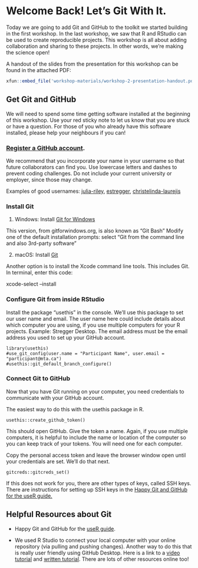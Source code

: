 # Welcome Back! Let's Git With It.

Today we are going to add Git and GitHub to the toolkit we started building in the first workshop. In the last workshop, we saw that R and RStudio can be used to create reproducible projects. This workshop is all about adding collaboration and sharing to these projects. In other words, we're making the science open!

A handout of the slides from the presentation for this workshop can be found in the attached PDF:

```r
xfun::embed_file('workshop-materials/workshop-2-presentation-handout.pdf')
```

## Get Git and GitHub

We will need to spend some time getting software installed at the beginning of this workshop. Use your red sticky note to let us know that you are stuck or have a question. For those of you who already have this software installed, please help your neighbours if you can!

### [Register a GitHub account](https://github.com/signup?ref_cta=Sign+up&ref_loc=header+logged+out&ref_page=%2F&source=header-home).

We recommend that you incorporate your name in your username so that future collaborators can find you. Use lowercase letters and dashes to prevent coding challenges. Do not include your current university or employer, since those may change.

Examples of good usernames: [julia-riley](https://github.com/julia-riley), [estregger](https://github.com/estregger), [christelinda-laurejis](https://github.com/christelinda-laureijs)

### Install Git

1.  Windows: Install [Git for Windows](https://gitforwindows.org/)

This version, from gitforwindows.org, is also known as "Git Bash" Modify one of the default installation prompts: select "Git from the command line and also 3rd-party software"

2.  macOS: Install [Git](https://git-scm.com/downloads)

Another option is to install the Xcode command line tools. This includes Git. In terminal, enter this code:

xcode-select --install

### Configure Git from inside RStudio

Install the package "usethis" in the console. We'll use this package to set our user name and email. The user name here could include details about which computer you are using, if you use multiple computers for your R projects. Example: Stregger Desktop. The email address must be the email address you used to set up your GitHub account.

```
library(usethis)
#use_git_config(user.name = "Participant Name", user.email = "participant@mta.ca")
#usethis::git_default_branch_configure()
```

### Connect Git to GitHub

Now that you have Git running on your computer, you need credentials to communicate with your GitHub account.

The easiest way to do this with the usethis package in R.

```
usethis::create_github_token()
```

This should open GitHub. Give the token a name. Again, if you use multiple computers, it is helpful to include the name or location of the computer so you can keep track of your tokens. You will need one for each computer.

Copy the personal access token and leave the browser window open until your credentials are set. We'll do that next.

```
gitcreds::gitcreds_set()
```

If this does not work for you, there are other types of keys, called SSH keys. There are instructions for setting up SSH keys in the [Happy Git and GitHub for the useR guide.](https://happygitwithr.com/ssh-keys)


## Helpful Resources about Git

* Happy Git and GitHub for the [useR guide](https://happygitwithr.com).

* We used R Studio to connect your local computer with your online repository (via pulling and pushing changes). Another way to do this that is really user friendly using GitHub Desktop. Here is a link to a [video tutorial](https://www.theserverside.com/blog/Coffee-Talk-Java-News-Stories-and-Opinions/GitHub-Desktop-tutorial-for-beginners) and [written tutorial](https://docs.github.com/en/desktop/overview/getting-started-with-github-desktop#part-3-contributing-to-projects-with-github-desktop). There are lots of other resources online too!
